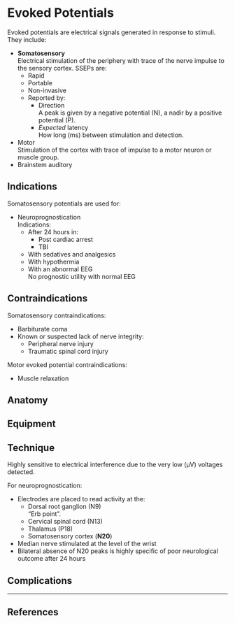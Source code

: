 # Evoked Potentials {#sec-ssep}

Evoked potentials are electrical signals generated in response to stimuli. They include:

* **Somatosensory**\
Electrical stimulation of the periphery with trace of the nerve impulse to the sensory cortex. SSEPs are:
	* Rapid
	* Portable
	* Non-invasive
	* Reported by:
		* Direction\
		A peak is given by a negative potential (N), a nadir by a positive potential (P).
		* *Expected* latency\
		How long (ms) between stimulation and detection.
* Motor\
Stimulation of the cortex with trace of impulse to a motor neuron or muscle group.
* Brainstem auditory

## Indications

Somatosensory potentials are used for:

* Neuroprognostication\
Indications:
	* After 24 hours  in:
		* Post cardiac arrest
		* TBI
	* With sedatives and analgesics
	* With hypothermia
	* With an abnormal EEG\
	No prognostic utility with normal EEG


## Contraindications

Somatosensory contraindications:

* Barbiturate coma
* Known or suspected lack of nerve integrity:
	* Peripheral nerve injury
	* Traumatic spinal cord injury


Motor evoked potential contraindications:

* Muscle relaxation

## Anatomy

## Equipment

## Technique

:::caution
Highly sensitive to electrical interference due to the very low (μV) voltages detected.
:::

For neuroprognostication:

* Electrodes are placed to read activity at the:
	* Dorsal root ganglion (N9)\
	"Erb point".
	* Cervical spinal cord (N13)
	* Thalamus (P18)
	* Somatosensory cortex (**N20**)
* Median nerve stimulated at the level of the wrist
* Bilateral absence of N20 peaks is highly specific of poor neurological outcome after 24 hours 


## Complications


---

## References